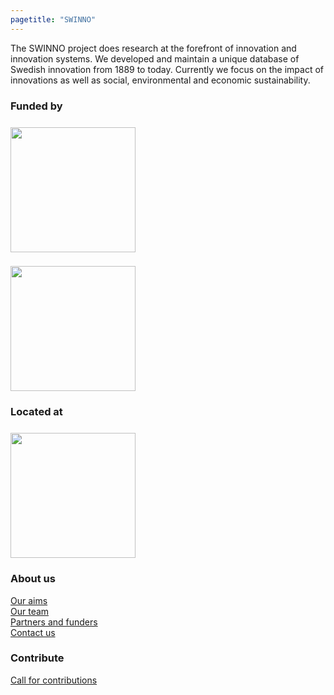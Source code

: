 ```yaml
---
pagetitle: "SWINNO"
---
```


:::{.text-bigger}
The SWINNO project does research at the forefront of innovation and innovation systems.
We developed and maintain a unique database of Swedish innovation from 1889 to today.
Currently we focus on the impact of innovations as well as social, environmental and economic sustainability.
:::


::: {.footer-text}
::: {.footer-container}
::: {.footer-block}
::: grid


::: {.g-col-12 .g-col-md-3}
### Funded by
[![](/assets/images/logos/vinnova-complete-green.svg){fig-align="left" width="200px" style="margin-top: 0.5rem" fig-alt="Logo of VINNOVA"}](https://www.vinnova.se)

[![](/assets/images/logos/logo_lusem@2x.png){fig-align="left" width="200px" style="margin-top: 0.5rem" fig-alt="Logo of Lund University School of Economics and Management"}](https://www.lusem.lu.se)
:::
::: {.g-col-12 .g-col-md-3}
### Located at
[![](/assets/images/logos/logo_lusem@2x.png){fig-align="left" width="200px" style="margin-top: 0.5rem" fig-alt="Logo of Lund University School of Economics and Management"}](https://www.lusem.lu.se)
:::
::: {.g-col-12 .g-col-md-3}
### About us
[Our aims](about.qmd)\
[Our team](team.qmd)\
[Partners and funders](swinno-partners.qmd)\
[Contact us](contact.qmd)
:::
::: {.g-col-12 .g-col-md-3}
### Contribute
[Call for contributions](call-for-contributions.qmd)\
:::



:::
:::
:::
:::
